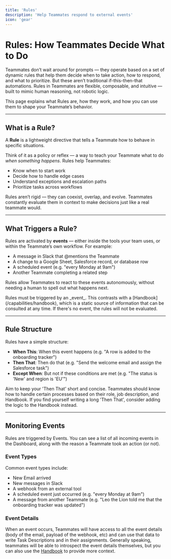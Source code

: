 ```yaml
---
title: 'Rules'
description: 'Help Teammates respond to external events'
icon: 'gear'
---
```


# Rules: How Teammates Decide What to Do

Teammates don’t wait around for prompts — they operate based on a set of dynamic rules that help them decide when to take action, how to respond, and what to prioritize. 
But these aren’t traditional if-this-then-that automations. Rules in Teammates are flexible, composable, and intuitive — built to mimic human reasoning, not robotic logic.

This page explains what Rules are, how they work, and how you can use them to shape your Teammate’s behavior.

---

## What is a Rule?

A **Rule** is a lightweight directive that tells a Teammate how to behave in specific situations.

Think of it as a policy or reflex — a way to teach your Teammate what to do *when something happens*. Rules help Teammates:
- Know when to start work
- Decide how to handle edge cases
- Understand exceptions and escalation paths
- Prioritize tasks across workflows

Rules aren’t rigid — they can coexist, overlap, and evolve. Teammates constantly evaluate them in context to make decisions just like a real teammate would.

---

## What Triggers a Rule?

Rules are activated by **events** — either inside the tools your team uses, or within the Teammate’s own workflow. For example:

- A message in Slack that @mentions the Teammate
- A change to a Google Sheet, Salesforce record, or database row
- A scheduled event (e.g. "every Monday at 9am")
- Another Teammate completing a related step

Rules allow Teammates to react to these events autonomously, without needing a human to spell out what happens next.

<Note>
Rules must be triggered by an _event_. This contrasts with a [Handbook](/capabilities/handbook), which is a static source of information that can be consulted at any time. 
If there's no event, the rules will not be evaluated.
</Note>

---

## Rule Structure

Rules have a simple structure:

- **When This**: When this event happens (e.g. "A row is added to the onboarding tracker")
- **Then That**: Then do that (e.g. "Send the welcome email and assign the Salesforce task")
- **Except When**: But not if these conditions are met (e.g. "The status is 'New' and region is 'EU'")

<Tip>
Aim to keep your 'Then That' short and concise. Teammates should know how to handle certain processes based on their role, job description, and Handbook. If you find yourself writing a long 'Then That', consider adding the logic to the Handbook instead.
</Tip>

---

## Monitoring Events

Rules are triggered by Events. You can see a list of all incoming events in the Dashboard, along with the reason a Teammate took an action (or not).

### Event Types

Common event types include:
- New Email arrived
- New messages in Slack
- A webhook from an external tool
- A scheduled event just occurred (e.g. "every Monday at 9am")
- A message from another Teammate (e.g. "Leo the Lion told me that the onboarding tracker was updated")

### Event Details

When an event occurs, Teammates will have access to all the event details (body of the email, payload of the webhook, etc) and can use that data to write Task Descriptions and in their assignments.
Generally speaking, teammates will be able to introspect the event details themselves, but you can also use the [Handbook](/capabilities/handbook) to provide more context.

